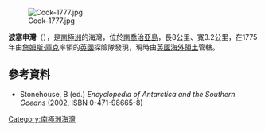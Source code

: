 [[Image:Cook-1777.jpg|thumb]]

'''波塞申灣'''（{{lang-en|Possession Bay}}），是[[南極洲|南極洲]]的海灣，位於[[南喬治亞島|南喬治亞島]]，長8公里、寬3.2公里，在1775年由[[詹姆斯·庫克|詹姆斯·庫克]]率領的[[英國|英國]]探險隊發現，現時由[[英國海外領土|英國海外領土]]管轄。

==參考資料==
* Stonehouse, B (ed.) ''Encyclopedia of Antarctica and the Southern Oceans'' (2002, ISBN 0-471-98665-8)

{{coord|54|6|S|37|7|W|display=title}}

{{Antarctica-geo-stub}}
{{南喬治亞與南桑威奇群島}}

[[Category:南極洲海灣|Category:南極洲海灣]]